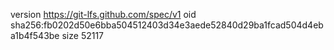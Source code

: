 version https://git-lfs.github.com/spec/v1
oid sha256:fb0202d50e6bba504512403d34e3aede52840d29ba1fcad504d4eba1b4f543be
size 52117

